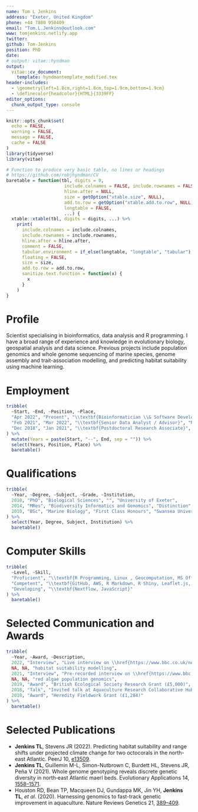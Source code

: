 ```yaml
---
name: Tom L Jenkins
address: "Exeter, United Kingdom"
phone: +44 7880 950409
email: "Tom.L.Jenkins@outlook.com"
www: tomjenkins.netlify.app
twitter: 
github: Tom-Jenkins
position: PhD
date:
# output: vitae::hyndman
output:
  vitae::cv_document:
    template: hyndmantemplate_modified.tex
header-includes:
  - \geometry{left=1.8cm,right=1.8cm,top=1.9cm,bottom=1.9cm}
  - \definecolor{headcolor}{HTML}{3339FF}
editor_options:
  chunk_output_type: console
---
```


<!-- \titlespacing{\section}{0pt}{1.ex}{0.5ex} -->
\fontsize{12}{16}\sf


```r
knitr::opts_chunk$set(
  echo = FALSE,
  warning = FALSE,
  message = FALSE,
  cache = FALSE
)
library(tidyverse)
library(vitae)
```

```r
# Function to produce very basic table, no lines or headings
# https://github.com/robjhyndman/CV
baretable = function(tbl, digits = 0,
                      include.colnames = FALSE, include.rownames = FALSE,
                      hline.after = NULL,
                      size = getOption("xtable.size", NULL),
                      add.to.row = getOption("xtable.add.to.row", NULL),
                      longtable = FALSE,
                      ...) {
  xtable::xtable(tbl, digits = digits, ...) %>%
    print(
      include.colnames = include.colnames,
      include.rownames = include.rownames,
      hline.after = hline.after,
      comment = FALSE,
      tabular.environment = if_else(longtable, "longtable", "tabular"),
      floating = FALSE,
      size = size,
      add.to.row = add.to.row,
      sanitize.text.function = function(x) {
        x
      }
    )
}
```

\vspace{6pt}

# Profile

Scientist specialising in bioinformatics, data analysis and R programming. I have a broad range of experience and knowledge in evolutionary biology, geospatial analysis and data science. Previous projects include population genomics and whole genome sequencing of marine species, genome assembly and trait-association modelling, and predicting habitat suitability using machine learning.

\vspace{12pt}

# Employment

```r
tribble(
  ~Start, ~End, ~Position, ~Place,
  "Apr 2022", "Present", "\\textbf{Bioinformatician \\& Software Developer}", "Animal and Plant Health Agency",
  "Feb 2021", "Mar 2022", "\\textbf{Senior Data Analyst / Advisor}", "Natural England",
  "Dec 2018", "Jan 2021", "\\textbf{Postdoctoral Research Associate}", "University of Exeter"
) %>%
  mutate(Years = paste(Start, "--", End, sep = "")) %>%
  select(Years, Position, Place) %>%
  baretable()
```

\vspace{12pt}

# Qualifications

```r
tribble(
  ~Year, ~Degree, ~Subject, ~Grade, ~Institution,
  2018, "PhD", "Biological Sciences", "", "University of Exeter",
  2014, "MRes", "Biodiversity Informatics and Genomics", "Distinction", "Imperial Colleage London",
  2010, "BSc", "Marine Biology", "First Class Honours", "Swansea University"
) %>%
  select(Year, Degree, Subject, Institution) %>% 
  baretable()
```

\vspace{12pt}

# Computer Skills

```r
tribble(
  ~Level, ~Skill,
  "Proficient", "\\textbf{R Programming, Linux , Geocomputation, MS Office}",
  "Competent", "\\textbf{GitHub, AWS, R Markdown, R Shiny, Leaflet.js, ECharts.js}",
  "Developing", "\\textbf{Nextflow, JavaScript}"
) %>%
  baretable()
```

\vspace{12pt}

# Selected Communication and Awards

```r
tribble(
  ~Year, ~Award, ~Description,
  2022, "Interview", "Live interview on \\href{https://www.bbc.co.uk/news/uk-england-devon-61592108}{\\textit{BBC Radio Wales Drive}} to discuss published research on coral ",
  NA, NA, "habitat suitability modelling",
  2021, "Interview", "Pre-recorded interview on \\href{https://www.bbc.co.uk/news/uk-england-cornwall-56586904}{\\textit{BBC Radio Cornwall}} to discuss published research on",
  NA, NA, "red algae population genomics",
  2019, "Award", "British Ecological Society Research Grant (£5,000)",
  2018, "Talk", "Invited talk at Aquaculture Research Collaborative Hub UK Annual Conference",
  2018, "Award", "Heredity Fieldwork Grant (£1,284)"
) %>%
  baretable()
```

\vspace{12pt}

# Selected Publications

  * **Jenkins TL**, Stevens JR (2022). Predicting habitat suitability and range shifts under projected climate change for two octocorals in the north-east Atlantic. PeerJ 10, [e13509](https://doi.org/https://doi.org/10.7717/peerj.13509).
  * **Jenkins TL**, Guillemin M-L, Simon-Nutbrown C, Burdett HL, Stevens JR, Peña V (2021). Whole genome genotyping reveals discrete genetic diversity in north‐east Atlantic maerl beds. Evolutionary Applications 14, [1558–1571](https://doi.org/https://doi.org/10.1111/eva.13219).
  * Houston RD, Bean TP, Macqueen DJ, Gundappa MK, Jin YH, **Jenkins TL**, *et al*. (2020). Harnessing genomics to fast-track genetic improvement in aquaculture. Nature Reviews Genetics 21, [389–409](https://doi.org/https://doi.org/10.1038/s41576-020-0227-y).

